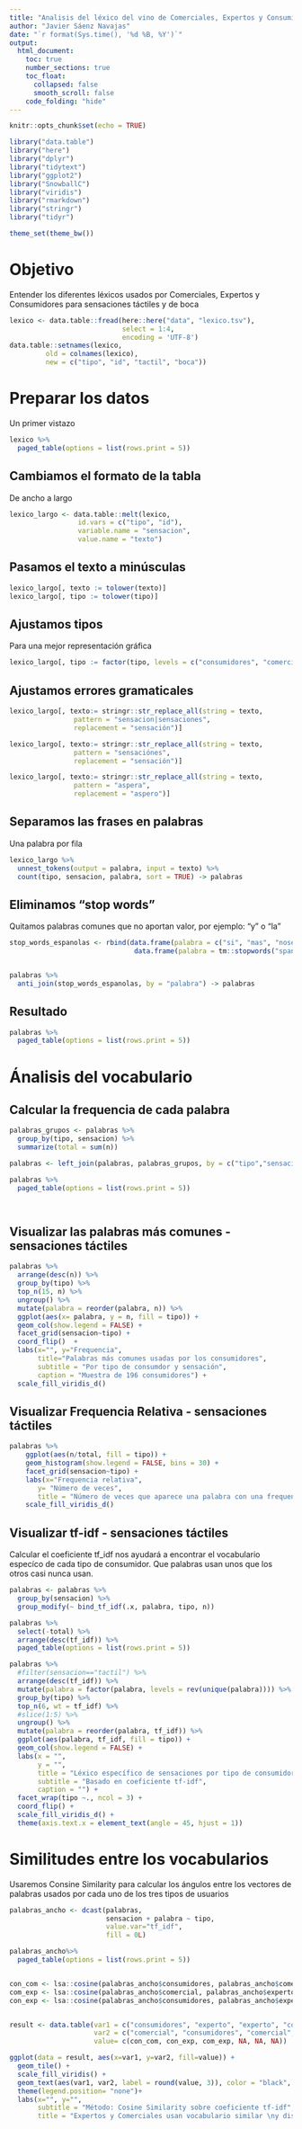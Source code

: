 ```yaml
---
title: "Analisis del léxico del vino de Comerciales, Expertos y Consumidores"
author: "Javier Sáenz Navajas"
date: "`r format(Sys.time(), '%d %B, %Y')`"
output: 
  html_document:
    toc: true
    number_sections: true
    toc_float:
      collapsed: false
      smooth_scroll: false
    code_folding: "hide"
---
```


```r
knitr::opts_chunk$set(echo = TRUE)

library("data.table")
library("here")
library("dplyr")
library("tidytext")
library("ggplot2")
library("SnowballC")
library("viridis")
library("rmarkdown")
library("stringr")
library("tidyr")

theme_set(theme_bw())
```

# Objetivo

Entender los diferentes léxicos usados por Comerciales, Expertos y Consumidores para sensaciones táctiles y de boca
```r

lexico <- data.table::fread(here::here("data", "lexico.tsv"),
                            select = 1:4,
                            encoding = 'UTF-8')
data.table::setnames(lexico, 
         old = colnames(lexico),
         new = c("tipo", "id", "tactil", "boca"))
```

# Preparar los datos

Un primer vistazo

```r

lexico %>%
  paged_table(options = list(rows.print = 5))
```

## Cambiamos el formato de la tabla

De ancho a largo

```r
lexico_largo <- data.table::melt(lexico, 
                 id.vars = c("tipo", "id"),
                 variable.name = "sensacion",
                 value.name = "texto")
```

## Pasamos el texto a minúsculas
```r
lexico_largo[, texto := tolower(texto)]
lexico_largo[, tipo := tolower(tipo)]


```

## Ajustamos tipos
Para una mejor representación gráfica
```r

lexico_largo[, tipo := factor(tipo, levels = c("consumidores", "comercial", "experto"))]
```

## Ajustamos errores gramaticales

```r

lexico_largo[, texto:= stringr::str_replace_all(string = texto,
                pattern = "sensacion|sensaciones",
                replacement = "sensación")]

lexico_largo[, texto:= stringr::str_replace_all(string = texto,
                pattern = "sensaciónes",
                replacement = "sensación")]

lexico_largo[, texto:= stringr::str_replace_all(string = texto,
                pattern = "aspera",
                replacement = "aspero")]

```

## Separamos las frases en palabras
Una palabra por fila

```r

lexico_largo %>%
  unnest_tokens(output = palabra, input = texto) %>%
  count(tipo, sensacion, palabra, sort = TRUE) -> palabras

```

## Eliminamos "stop words"

Quitamos palabras comunes que no aportan valor, por ejemplo: "y" o "la"

```r

stop_words_espanolas <- rbind(data.frame(palabra = c("si", "mas", "nose"), stringsAsFactors = FALSE),
                               data.frame(palabra = tm::stopwords("spanish"), stringsAsFactors = FALSE))


palabras %>% 
  anti_join(stop_words_espanolas, by = "palabra") -> palabras

```


## Resultado
```r
palabras %>%
  paged_table(options = list(rows.print = 5))
```




# Ánalisis del vocabulario
## Calcular la frequencia de cada palabra

```r


palabras_grupos <- palabras %>% 
  group_by(tipo, sensacion) %>% 
  summarize(total = sum(n))

palabras <- left_join(palabras, palabras_grupos, by = c("tipo","sensacion"))

palabras %>%
  paged_table(options = list(rows.print = 5))




```



## Visualizar las palabras más comunes - sensaciones táctiles

```r
palabras %>% 
  arrange(desc(n)) %>%
  group_by(tipo) %>% 
  top_n(15, n) %>% 
  ungroup() %>%
  mutate(palabra = reorder(palabra, n)) %>%
  ggplot(aes(x= palabra, y = n, fill = tipo)) +
  geom_col(show.legend = FALSE) + 
  facet_grid(sensacion~tipo) +
  coord_flip()  +
  labs(x="", y="Frequencia", 
       title="Palabras más comunes usadas por los consumidores",
       subtitle = "Por tipo de consumdor y sensación",
       caption = "Muestra de 196 consumidores") +
  scale_fill_viridis_d()
```


## Visualizar Frequencia Relativa - sensaciones táctiles

```r

palabras %>%   
    ggplot(aes(n/total, fill = tipo)) +
    geom_histogram(show.legend = FALSE, bins = 30) +
    facet_grid(sensacion~tipo) +
    labs(x="Frequencia relativa",
       y= "Número de veces",
       title = "Número de veces que aparece una palabra con una frequencia relativa dada") +
    scale_fill_viridis_d()

```


## Visualizar tf-idf - sensaciones táctiles

Calcular el coeficiente tf_idf nos ayudará a encontrar el vocabulario especíco de cada tipo de consumidor. Que palabras usan unos que los otros casi nunca usan.

```r

palabras <- palabras %>% 
  group_by(sensacion) %>%
  group_modify(~ bind_tf_idf(.x, palabra, tipo, n))

palabras %>%
  select(-total) %>%
  arrange(desc(tf_idf)) %>% 
  paged_table(options = list(rows.print = 5))


```

```r
palabras %>%
  #filter(sensacion=="tactil") %>% 
  arrange(desc(tf_idf)) %>%
  mutate(palabra = factor(palabra, levels = rev(unique(palabra)))) %>% 
  group_by(tipo) %>% 
  top_n(6, wt = tf_idf) %>% 
  #slice(1:5) %>% 
  ungroup() %>%
  mutate(palabra = reorder(palabra, tf_idf)) %>%
  ggplot(aes(palabra, tf_idf, fill = tipo)) +
  geom_col(show.legend = FALSE) +
  labs(x = "", 
       y = "", 
       title = "Léxico específico de sensaciones por tipo de consumidor", 
       subtitle = "Basado en coeficiente tf-idf",
       caption = "") +
  facet_wrap(tipo ~., ncol = 3) +
  coord_flip() +
  scale_fill_viridis_d() +
  theme(axis.text.x = element_text(angle = 45, hjust = 1))
```


# Similitudes entre los vocabularios

Usaremos Consine Similarity para calcular los ángulos entre los vectores de palabras usados por cada uno de los tres tipos de usuarios

```r
palabras_ancho <- dcast(palabras, 
                        sensacion + palabra ~ tipo, 
                        value.var="tf_idf",
                        fill = 0L)

palabras_ancho%>% 
  paged_table(options = list(rows.print = 5))



```

```r

con_com <- lsa::cosine(palabras_ancho$consumidores, palabras_ancho$comercial)
com_exp <- lsa::cosine(palabras_ancho$comercial, palabras_ancho$experto)
con_exp <- lsa::cosine(palabras_ancho$consumidores, palabras_ancho$experto)


result <- data.table(var1 = c("consumidores", "experto", "experto", "comercial", "experto", "consumidores"),
                     var2 = c("comercial", "consumidores", "comercial", "comercial", "experto","consumidores"),
                     value= c(con_com, con_exp, com_exp, NA, NA, NA))

ggplot(data = result, aes(x=var1, y=var2, fill=value)) + 
  geom_tile() +
  scale_fill_viridis() +
  geom_text(aes(var1, var2, label = round(value, 3)), color = "black", size = 4) +
  theme(legend.position= "none")+
  labs(x="", y="",
       subtitle = "Método: Cosine Similarity sobre coeficiente tf-idf",
       title = "Expertos y Comerciales usan vocabulario similar \ny distinto al de los consumidores")
  
```

